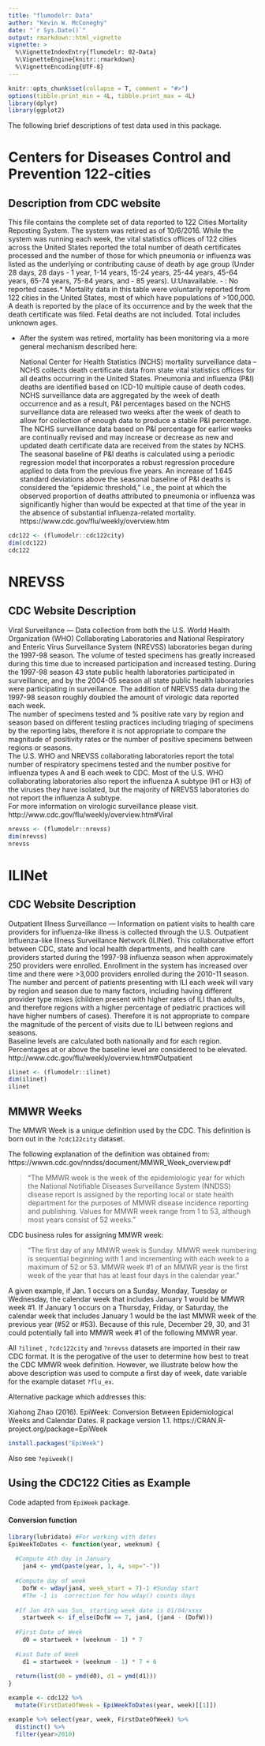 ```yaml
---
title: "flumodelr: Data"
author: "Kevin W. McConeghy"
date: "`r Sys.Date()`"
output: rmarkdown::html_vignette
vignette: >
  %\VignetteIndexEntry{flumodelr: 02-Data}
  %\VignetteEngine{knitr::rmarkdown}
  %\VignetteEncoding{UTF-8}
---
```


```r
knitr::opts_chunk$set(collapse = T, comment = "#>")
options(tibble.print_min = 4L, tibble.print_max = 4L)
library(dplyr)
library(ggplot2)
```

The following brief descriptions of test data used in this package.  

# Centers for Diseases Control and Prevention 122-cities  
## Description from CDC website  
  This file contains the complete set of data reported to 122 Cities Mortality Reposting System. The system was retired as of 10/6/2016. While the system was running each week, the vital statistics offices of 122 cities across the United States reported the total number of death certificates processed and the number of those for which pneumonia or influenza was listed as the underlying or contributing cause of death by age group (Under 28 days, 28 days - 1 year, 1-14 years, 15-24 years, 25-44 years, 45-64 years, 65-74 years, 75-84 years, and - 85 years). U:Unavailable. - : No reported cases.* Mortality data in this table were voluntarily reported from 122 cities in the United States, most of which have populations of >100,000. A death is reported by the place of its occurrence and by the week that the death certificate was filed. Fetal deaths are not included. Total includes unknown ages.  

* After the system was retired, mortality has been monitoring via a more general mechanism described here:  

  National Center for Health Statistics (NCHS) mortality surveillance data – NCHS collects death certificate data from state vital statistics offices for all deaths occurring in the United States. Pneumonia and influenza (P&I) deaths are identified based on ICD-10 multiple cause of death codes.  NCHS surveillance data are aggregated by the week of death occurrence and as a result, P&I percentages based on the NCHS surveillance data are released two weeks after the week of death to allow for collection of enough data to produce a stable P&I percentage.  The NCHS surveillance data based on P&I percentage for earlier weeks are continually revised and may increase or decrease as new and updated death certificate data are received from the states by NCHS.  The seasonal baseline of P&I deaths is calculated using a periodic regression model that incorporates a robust regression procedure applied to data from the previous five years.  An increase of 1.645 standard deviations above the seasonal baseline of P&I deaths is considered the “epidemic threshold,” i.e., the point at which the observed proportion of deaths attributed to pneumonia or influenza was significantly higher than would be expected at that time of the year in the absence of substantial influenza-related mortality.   https://www.cdc.gov/flu/weekly/overview.htm

```r
cdc122 <- (flumodelr::cdc122city)  
dim(cdc122)
cdc122
```

# NREVSS  
## CDC Website Description  
Viral Surveillance — Data collection from both the U.S. World Health Organization (WHO) Collaborating Laboratories and National Respiratory and Enteric Virus Surveillance System (NREVSS) laboratories began during the 1997-98 season. The volume of tested specimens has greatly increased during this time due to increased participation and increased testing. During the 1997-98 season 43 state public health laboratories participated in surveillance, and by the 2004-05 season all state public health laboratories were participating in surveillance. The addition of NREVSS data during the 1997-98 season roughly doubled the amount of virologic data reported each week.  
  The number of specimens tested and % positive rate vary by region and season based on different testing practices including triaging of specimens by the reporting labs, therefore it is not appropriate to compare the magnitude of positivity rates or the number of positive specimens between regions or seasons.  
  The U.S. WHO and NREVSS collaborating laboratories report the total number of respiratory specimens tested and the number positive for influenza types A and B each week to CDC. Most of the U.S. WHO collaborating laboratories also report the influenza A subtype (H1 or H3) of the viruses they have isolated, but the majority of NREVSS laboratories do not report the influenza A subtype.  
For more information on virologic surveillance please visit.  
http://www.cdc.gov/flu/weekly/overview.htm#Viral

```r
nrevss <- (flumodelr::nrevss)  
dim(nrevss)
nrevss
```

# ILINet  
## CDC Website Description  
Outpatient Illness Surveillance — Information on patient visits to health care providers for influenza-like illness is collected through the U.S. Outpatient Influenza-like Illness Surveillance Network (ILINet). This collaborative effort between CDC, state and local health departments, and health care providers started during the 1997-98 influenza season when approximately 250 providers were enrolled. Enrollment in the system has increased over time and there were >3,000 providers enrolled during the 2010-11 season.  
  The number and percent of patients presenting with ILI each week will vary by region and season due to many factors, including having different provider type mixes (children present with higher rates of ILI than adults, and therefore regions with a higher percentage of pediatric practices will have higher numbers of cases). Therefore it is not appropriate to compare the magnitude of the percent of visits due to ILI between regions and seasons.  
  Baseline levels are calculated both nationally and for each region. Percentages at or above the baseline level are considered to be elevated.  
http://www.cdc.gov/flu/weekly/overview.htm#Outpatient  

```r
ilinet <- (flumodelr::ilinet)  
dim(ilinet)
ilinet
```

## MMWR Weeks  

The MMWR Week is a unique definition used by the CDC. This definition is born out in the `?cdc122city` dataset.  

The following explanation of the definition was obtained from: https://wwwn.cdc.gov/nndss/document/MMWR_Week_overview.pdf  

> "The MMWR week is the week of the epidemiologic year for which the National 
> Notifiable Diseases Surveillance System (NNDSS) disease report is assigned 
> by the reporting local or state health department for the purposes 
> of MMWR disease incidence reporting and publishing. Values for MMWR week 
> range from 1 to 53, although most years consist of 52 weeks."

CDC business rules for assigning MMWR week:  

> "The first day of any MMWR week is Sunday. MMWR week numbering is 
> sequential beginning with 1 and incrementing with each week to a 
> maximum of 52 or 53. MMWR week #1 of an MMWR year is the first week 
> of the year that has at least four days in the calendar year." 

A given example, if Jan. 1 occurs on a Sunday, Monday, Tuesday or Wednesday, the calendar week that includes January 1 would be MMWR week #1. If January 1
occurs on a Thursday, Friday, or Saturday, the calendar week that includes January 1 would be the last MMWR week of the previous year (#52 or #53). Because of this rule, December 29, 30, and 31 could potentially fall into
MMWR week #1 of the following MMWR year.  

All `?ilinet` , `?cdc122city` and `?nrevss` datasets are imported in their raw CDC format. It is the perogative of the user to determine how best to treat the CDC MMWR week definition. However, we illustrate below how the above description was used to compute a first day of week, date variable for the example dataset `?flu_ex`.  

Alternative package which addresses this:  

Xiahong Zhao (2016). EpiWeek: Conversion Between Epidemiological Weeks
and Calendar Dates. R package version 1.1. https://CRAN.R-project.org/package=EpiWeek
  
```r
install.packages("EpiWeek")
```

Also see `?epiweek()`  

## Using the CDC122 Cities as Example  
Code adapted from `EpiWeek` package.  

#### Conversion function  
```r
library(lubridate) #For working with dates  
EpiWeekToDates <- function(year, weeknum) {
  
  #Compute 4th day in January
    jan4 <- ymd(paste(year, 1, 4, sep="-"))
  
  #Compute day of week
    DofW <- wday(jan4, week_start = 7)-1 #Sunday start
    #The -1 is  correction for how wday() counts days  
    
  #If Jan 4th was Sun, starting week date is 01/04/xxxx
    startweek <- if_else(DofW == 7, jan4, (jan4 - (DofW)))
 
  #First Date of Week
    d0 = startweek + (weeknum - 1) * 7
  
  #Last Date of Week
    d1 = startweek + (weeknum - 1) * 7 + 6 
  
  return(list(d0 = ymd(d0), d1 = ymd(d1)))
}
```

```r
example <- cdc122 %>%
  mutate(FirstDateOfWeek = EpiWeekToDates(year, week)[[1]])

example %>% select(year, week, FirstDateOfWeek) %>% 
  distinct() %>% 
  filter(year>2010)
```